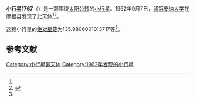 {{Infobox planet
| bgcolour = #FFFFC0
| name = 1767 Lampland
| symbol = 
| image = 
| caption = 
| discovery = yes
| discovery_ref = 
| discoverer = [[印第安纳大学|印第安纳大学]]
| discovery_site = [[摩根县|摩根县]] 
| discovered = 1962年9月7日
| designations = yes
| mp_name = 
| named_after = 
| alt_names = 1962 RJ/ 1941 SP / 1967 SC
| mp_category = [[主带小行星|主带小行星]]
| orbit_ref = <ref name="a">[http://ssd.jpl.nasa.gov/sbdb.cgi?sstr=1767 1767 Lampland] {{Wayback|url=http://ssd.jpl.nasa.gov/sbdb.cgi?sstr=1767 |date=20201121053552 }}，小行星數據庫瀏覽器（JPL Small-Body Database Browser）－[[美国国家航空航天局|美国国家航空航天局]]喷气推进实验室</ref>
| epoch = 2456400.5 (2013年4月18日更新)
| aphelion = {{convert|3.323720080821259|AU|km|3|abbr=on|lk=out}}
| perihelion = {{convert|2.713825481600643|AU|km|3|abbr=on}}
| semimajor = {{convert|3.018772781210951|AU|km|3|abbr=on}}
| eccentricity = 0.101016977
| period = 1915.773075 [[日|日]]<br />5.25[[儒略年|儒略年]]
| avg_speed = 
| inclination = 9.840777802882817
| asc_node = 192.2342972204038
| mean_anomaly = 
| arg_peri = 135.9806001013717
| satellites = 
| physical_characteristics = yes
| dimensions = 
| mass = 
| density = 
| surface_grav = 
| escape_velocity = 
| sidereal_day = 
| axial_tilt = 
| pole_ecliptic_lat = 
| pole_ecliptic_lon = 
| albedo = 
| temperatures= 
| temp_name1 = 
| mean_temp_1 = 
| max_temp_1 = 
| temp_name2 = 
| max_temp_2 = 
| spectral_type = 
| abs_magnitude = 135.9806001013717
}}

'''小行星1767'''（{{lang-en|1767 Lampland}}）是一颗围绕[[太阳|太阳]][[公转|公转]]的[[小行星|小行星]]。1962年9月7日，[[印第安纳大学|印第安纳大学]]在摩根县发现了此天体<ref name="a" /><ref>{{cite news|title=小行星列表|url=http://cfa-www.harvard.edu/iau/lists/NumberedMPs.txt|accessdate=2013-07-08|newspaper=哈佛大学|archive-date=2008-05-17|archive-url=https://web.archive.org/web/20080517010638/http://cfa-www.harvard.edu/iau/lists/NumberedMPs.txt|dead-url=no}}</ref>。

这颗小行星的[[绝对星等|绝对星等]]为135.9806001013717等<ref name="a" />。

==参考文献==
{{reflist}}
{{Minor Planet Number|[[小行星1766|小行星1766]]|[[小行星1768|小行星1768]]}}

{{小天体}}

[[Category:小行星带天体|Category:小行星带天体]]
[[Category:1962年发现的小行星|Category:1962年发现的小行星]]

{{asteroid-stub}}